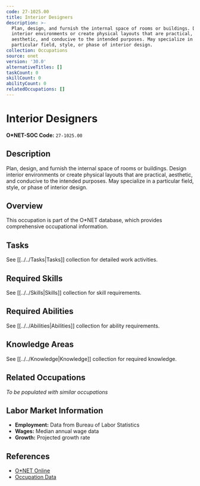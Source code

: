 ```yaml
---
code: 27-1025.00
title: Interior Designers
description: >-
  Plan, design, and furnish the internal space of rooms or buildings. Design
  interior environments or create physical layouts that are practical,
  aesthetic, and conducive to the intended purposes. May specialize in a
  particular field, style, or phase of interior design.
collection: Occupations
source: onet
version: '30.0'
alternativeTitles: []
taskCount: 0
skillCount: 0
abilityCount: 0
relatedOccupations: []
---
```

# Interior Designers

**O*NET-SOC Code:** `27-1025.00`

## Description

Plan, design, and furnish the internal space of rooms or buildings. Design interior environments or create physical layouts that are practical, aesthetic, and conducive to the intended purposes. May specialize in a particular field, style, or phase of interior design.

## Overview

This occupation is part of the O*NET database, which provides comprehensive occupational information.

## Tasks

See [[../../Tasks|Tasks]] collection for detailed work activities.

## Required Skills

See [[../../Skills|Skills]] collection for skill requirements.

## Required Abilities

See [[../../Abilities|Abilities]] collection for ability requirements.

## Knowledge Areas

See [[../../Knowledge|Knowledge]] collection for required knowledge.

## Related Occupations

*To be populated with similar occupations*

## Labor Market Information

- **Employment:** Data from Bureau of Labor Statistics
- **Wages:** Median annual wage data
- **Growth:** Projected growth rate

## References

- [O*NET Online](https://www.onetonline.org/link/summary/27-1025.00)
- [Occupation Data](https://www.onetcenter.org/)

